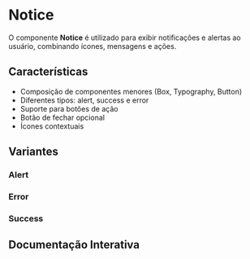 

<Meta of={Story} />

# Notice

O componente **Notice** é utilizado para exibir notificações e alertas ao usuário, combinando ícones, mensagens e ações.

## Características

- Composição de componentes menores (Box, Typography, Button)
- Diferentes tipos: alert, success e error
- Suporte para botões de ação
- Botão de fechar opcional
- Ícones contextuais

## Variantes

### Alert

<Canvas of={Story.Alert} />

### Error

<Canvas of={Story.Error} />

### Success

<Canvas of={Story.Success} />

## Documentação Interativa

<Primary />
<Controls />
